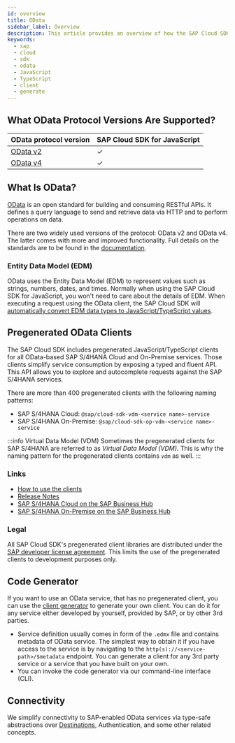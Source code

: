 ```yaml
---
id: overview
title: OData
sidebar_label: Overview
description: This article provides an overview of how the SAP Cloud SDK for JavaScript supports connecting to OData services.
keywords:
  - sap
  - cloud
  - sdk
  - odata
  - JavaScript
  - TypeScript
  - client
  - generate
---
```


## What OData Protocol Versions Are Supported?

| OData protocol version          | SAP Cloud SDK for JavaScript |
| ------------------------------- | ---------------------------- |
| [OData v2](odata-v2-client.mdx) | &#10003;                     |
| [OData v4](odata-v4-client.mdx) | &#10003;                     |

## What Is OData?

[OData](https://www.odata.org/) is an open standard for building and consuming RESTful APIs.
It defines a query language to send and retrieve data via HTTP and to perform operations on data.

There are two widely used versions of the protocol: OData v2 and OData v4.
The latter comes with more and improved functionality.
Full details on the standards are to be found in the [documentation](https://www.odata.org/documentation/).

### Entity Data Model (EDM)

OData uses the Entity Data Model (EDM) to represent values such as strings, numbers, dates, and times.
Normally when using the SAP Cloud SDK for JavaScript, you won't need to care about the details of EDM.
When executing a request using the OData client, the SAP Cloud SDK will [automatically convert EDM data types to JavaScript/TypeScript values](./execute-odata-request.mdx#conversion-of-odata-types).

## Pregenerated OData Clients

The SAP Cloud SDK includes pregenerated JavaScript/TypeScript clients for all OData-based SAP S/4HANA Cloud and On-Premise services.
Those clients simplify service consumption by exposing a typed and fluent API.
This API allows you to explore and autocomplete requests against the SAP S/4HANA services.

There are more than 400 pregenerated clients with the following naming patterns:

- SAP S/4HANA Cloud: `@sap/cloud-sdk-vdm-<service name>-service`
- SAP S/4HANA On-Premise: `@sap/cloud-sdk-op-vdm-<service name>-service`

:::info Virtual Data Model (VDM)
Sometimes the pregenerated clients for SAP S/4HANA are referred to as _Virtual Data Model (VDM)_.
This is why the naming pattern for the pregenerated clients contains `vdm` as well.
:::

### Links

- [How to use the clients](https://sap.github.io/cloud-sdk/docs/js/features/odata/execute-odata-request)
- [Release Notes](../../release-notes-sap-cloud-sdk-for-javascript-and-typescript)
- [SAP S/4HANA Cloud on the SAP Business Hub](https://api.sap.com/products/SAPS4HANACloud/overview)
- [SAP S/4HANA On-Premise on the SAP Business Hub](https://api.sap.com/products/SAPS4HANA/overview)

### Legal

All SAP Cloud SDK's pregenerated client libraries are distributed under the [SAP developer license agreement](https://tools.eu1.hana.ondemand.com/developer-license-3_1.txt).
This limits the use of the pregenerated clients to development purposes only.

## Code Generator

If you want to use an OData service, that has no pregenerated client, you can use the [client generator](generate-odata-client.mdx) to generate your own client.
You can do it for any service either developed by yourself, provided by SAP, or by other 3rd parties.

- Service definition usually comes in form of the `.edmx` file and contains metadata of OData service.
  The simplest way to obtain it if you have access to the service is by navigating to the `http(s)://<service-path>/$metadata` endpoint.
  You can generate a client for any 3rd party service or a service that you have built on your own.
- You can invoke the code generator via our command-line interface (CLI).

## Connectivity

We simplify connectivity to SAP-enabled OData services via type-safe abstractions over [Destinations](../connectivity/destination), Authentication, and some other related concepts.
